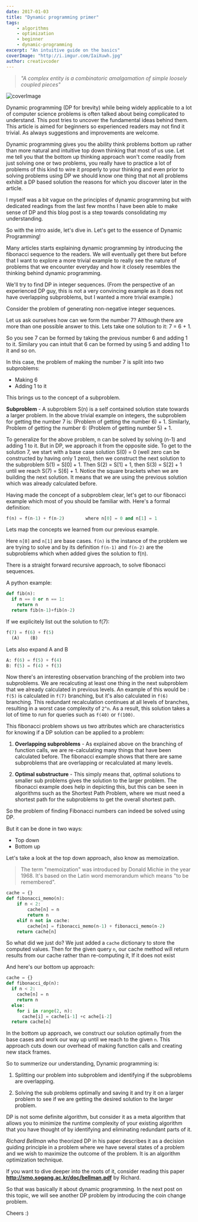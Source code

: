 ```yaml
---
date: 2017-01-03
title: "Dynamic programming primer"
tags:
    - algorithms
    - optimization
    - beginner
    - dynamic-programming
excerpt: "An intuitive guide on the basics"
coverImage: "http://i.imgur.com/IaiXuwh.jpg"
author: creativcoder
---
```


> _"A complex entity is a combinatoric amalgamation of simple loosely coupled pieces"_

![coverImage](http://i.imgur.com/IaiXuwh.jpg)

Dynamic programming (DP for brevity) while being widely applicable to a lot of computer science problems is often talked about being complicated to understand. This post tries to uncover the fundamental ideas behind them. This article is aimed for beginners so experienced readers may not find it trivial. As always suggestions and improvements are welcome.

Dynamic programming gives you the ability think problems bottom up rather than more natural and intuitive top down thinking that most of us use. Let me tell you that the bottom up thinking approach won't come readily from just solving one or two problems, you really have to practice a lot of problems of this kind to wire it properly to your thinking and even prior to solving problems using DP we should know one thing that not all problems exhibit a DP based solution the reasons for which you discover later in the article.

I myself was a bit vague on the principles of dynamic programming but with dedicated readings from the last few months I have been able to make sense of DP and this blog post is a step towards consolidating my understanding.

So with the intro aside, let's dive in. Let's get to the essence of Dynamic Programming!

Many articles starts explaining dynamic programming by introducing the fibonacci sequence to the readers. We will eventually get there but before that I want to explore a more trivial example to really see the nature of problems that we encounter everyday and how it closely resembles the thinking behind dynamic programming.

We'll try to find DP in integer sequences. (From the perspective of an experienced DP guy, this is not a very convincing example as it does not have overlapping subproblems, but I wanted a more trivial example.)

Consider the problem of generating non-negative integer sequences.

Let us ask ourselves how can we form the number 7?
Although there are more than one possible answer to this. Lets take one solution to it:
7 = 6 + 1.

So you see 7 can be formed by taking the previous number 6 and adding 1 to it. Similary you can intuit that 6 can be formed by using 5 and adding 1 to it and so on.

In this case, the problem of making the number 7 is split into two subproblems:

* Making 6
* Adding 1 to it

This brings us to the concept of a subproblem. 

**Subproblem** - A subproblem S(n) is a self contained solution state towards a larger problem. In the above trivial example on integers, the subproblem for getting the number 7 is: (Problem of getting the number 6) + 1. Similarly, Problem of getting the number 6: (Problem of getting number 5) + 1.

To generalize for the above problem, n can be solved by solving (n-1) and adding 1 to it. But in DP, we approach it from the opposite side. To get to the solution 7, we start with a base case solution S(0) =  0 (well zero can be constructed by having only 1 zero), then we construct the next solution to the subproblem S(1) = S[0] + 1. Then S(2) = S[1] + 1, then S(3) = S[2] + 1 until we reach S(7) = S[6] + 1. Notice the square brackets when we are building the next solution. It means that we are using the previous solution which was already calculated before.

Having made the concept of a subproblem clear, let's get to our fibonacci example which most of you should be familiar with. Here's a formal definition:

```python
f(n) = f(n-1) + f(n-2)        where n[0] = 0 and n[1] = 1
```

Lets map the concepts we learned from our previous example.

Here `n[0]` and `n[1]` are base cases. `f(n)` is the instance of the problem we are trying to solve and by its definition `f(n-1)` and `f(n-2)` are the subproblems which when added gives the solution to f(n).

There is a straight forward recursive approach, to solve fibonacci sequences.

A python example:

```python
def fib(n):
  if n == 0 or n == 1:
    return n
  return fib(n-1)+fib(n-2)
```

If we explicitely list out the solution to f(7):
```python
f(7) = f(6) + f(5)
  (A)    (B)
```
Lets also expand A and B
```python
A: f(6) = f(5) + f(4)
B: f(5) = f(4) + f(3)
```
Now there's an interesting observation branching of the problem into two subproblems. We are recalcuting at least one thing in the next subproblem that we already calculated in previous levels. An example of this would be : `f(5)` is calculated in `f(7)` branching, but it's also calculated in `f(6)` branching. This redundant recalculation continues at all levels of branches, resulting in a worst case complexity of `2^n`. As a result, this solution takes a lot of time to run for queries such as `f(40)` or `f(100)`.

This fibonacci problem shows us two attributes which are characteristics for knowing if a DP solution can be applied to a problem:

1) **Overlapping subproblems** - As explained above on the branching of function calls, we are re-calculating many things that have been calculated before. The fibonacci example shows that there are same subproblems that are overlapping or recalculated at many levels.

2) **Optimal substructure** - This simply means that, optimal solutions to smaller sub problems gives the solution to the larger problem. The fibonacci example does help in depicting this, but this can be seen in algorithms such as the Shortest Path Problem, where we must need a shortest path for the subproblems to get the overall shortest path.

So the problem of finding Fibonacci numbers can indeed be solved using DP.

But it can be done in two ways:
* Top down
* Bottom up

Let's take a look at the top down approach, also know as memoization.

> The term "memoization" was introduced by Donald Michie in the year 1968. It's based on the Latin word memorandum which means "to be remembered".

```python
cache = {}
def fibonacci_memo(n):
    if n < 2:
        cache[n] = n
        return n
    elif n not in cache:
        cache[n] = fibonacci_memo(n-1) + fibonacci_memo(n-2)
    return cache[n]
```

So what did we just do? We just added a `cache` dictionary to store the computed values. Then for the given query `n`, our cache method will return results from our cache rather than re-computing it, If it does not exist

And here's our bottom up approach:

```python
cache = {}
def fibonacci_dp(n):
  if n < 2:
    cache[n] = n
    return n
  else:
    for i in range(2, n):
      cache[i] = cache[i-1] +c ache[i-2]
  return cache[n]
```

In the bottom up approach, we construct our solution optimally from the base cases and work our way up until we reach to the given `n`. This approach cuts down our overhead of making function calls and creating new stack frames.

So to summerize our understanding, Dynamic programming is:

1) Splitting our problem into subproblem and identifying if the subproblems are overlapping.

2) Solving the sub problems optimally and saving it and try it on a larger problem to see if we are getting the desired solution to the larger problem.

DP is not some definite algorithm, but consider it as a meta algorithm that allows you to minimize the runtime complexity of your existing algorithm that you have thought of by identifying and eliminating redundant parts of it.

_Richard Bellman_ who theorized DP in his paper describes it as a decision guiding principle in a problem where we have several states of a problem and we wish to maximize the outcome of the problem. It is an algorithm optimization technique.

If you want to dive deeper into the roots of it, consider reading this paper **http://smo.sogang.ac.kr/doc/bellman.pdf** by Richard.

So that was basically it about dynamic programming. In the next post on this topic, we will see another DP problem by introducing the coin change problem.

Cheers :)
